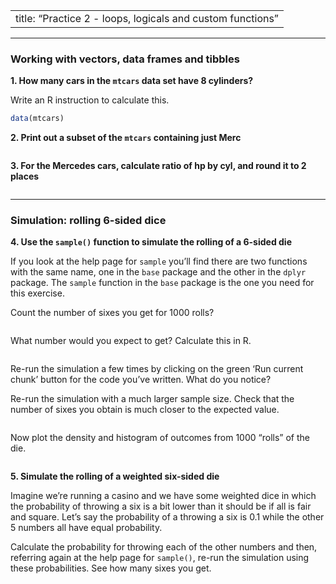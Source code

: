 
---
title: "Practice 2 - loops, logicals and custom functions"
---

---

### Working with vectors, data frames and tibbles

**1. How many cars in the `mtcars` data set have 8 cylinders?**

Write an R instruction to calculate this.

```r
data(mtcars)

```

**2. Print out a subset of the `mtcars` containing just Merc**

```r

```

**3. For the Mercedes cars, calculate ratio of hp by cyl, and round it to 2 places**

```r

```

---

### Simulation: rolling 6-sided dice

**4. Use the `sample()` function to simulate the rolling of a 6-sided die**

If you look at the help page for `sample` you'll find there are two functions
with the same name, one in the `base` package and the other in the `dplyr`
package. The `sample` function in the `base` package is the one you need for
this exercise.

Count the number of sixes you get for 1000 rolls?

```r

```

What number would you expect to get? Calculate this in R.

```r

```

Re-run the simulation a few times by clicking on the green 'Run current chunk'
button for the code you've written. What do you notice?

Re-run the simulation with a much larger sample size. Check that the number of
sixes you obtain is much closer to the expected value.

```r

```

Now plot the density and histogram of outcomes from 1000 "rolls" of the die.

```r

```


**5. Simulate the rolling of a weighted six-sided die**

Imagine we're running a casino and we have some weighted dice in which the
probability of throwing a six is a bit lower than it should be if all is fair
and square. Let's say the probability of a throwing a six is 0.1 while the
other 5 numbers all have equal probability.

Calculate the probability for throwing each of the other numbers and then,
referring again at the help page for `sample()`, re-run the simulation using
these probabilities. See how many sixes you get.

```r

```
